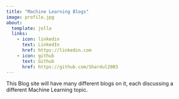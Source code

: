 ```yaml
---
title: "Machine Learning Blogs"
image: profile.jpg
about:
  template: jolla
  links:
    - icon: linkedin
      text: LinkedIn
      href: https://linkedin.com
    - icon: github
      text: Github
      href: https://github.com/Shardul2003
---
```


This Blog site will have many different blogs on it, each discussing a different Machine Learning topic. 
